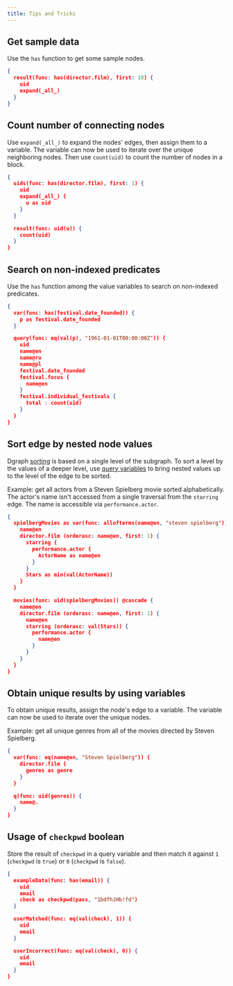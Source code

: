 ```yaml
---
title: Tips and Tricks
---
```


## Get sample data

Use the `has` function to get some sample nodes.

```json
{
  result(func: has(director.film), first: 10) {
    uid
    expand(_all_)
  }
}
```

## Count number of connecting nodes

Use `expand(_all_)` to expand the nodes' edges, then assign them to a variable.
The variable can now be used to iterate over the unique neighboring nodes. Then
use `count(uid)` to count the number of nodes in a block.

```json
{
  uids(func: has(director.film), first: 1) {
    uid
    expand(_all_) {
      u as uid
    }
  }

  result(func: uid(u)) {
    count(uid)
  }
}
```

## Search on non-indexed predicates

Use the `has` function among the value variables to search on non-indexed
predicates.

```json
{
  var(func: has(festival.date_founded)) {
    p as festival.date_founded
  }

  query(func: eq(val(p), "1961-01-01T00:00:00Z")) {
    uid
    name@en
    name@ru
    name@pl
    festival.date_founded
    festival.focus {
      name@en
    }
    festival.individual_festivals {
      total : count(uid)
    }
  }
}
```

## Sort edge by nested node values

Dgraph [sorting](./query-language/sorting) is based on a single level of the
subgraph. To sort a level by the values of a deeper level, use
[query variables](./query-language/query-variables) to bring nested values up to
the level of the edge to be sorted.

Example: get all actors from a Steven Spielberg movie sorted alphabetically. The
actor's name isn't accessed from a single traversal from the `starring` edge.
The name is accessible via `performance.actor`.

```json
{
  spielbergMovies as var(func: allofterms(name@en, "steven spielberg")) {
    name@en
    director.film (orderasc: name@en, first: 1) {
      starring {
        performance.actor {
          ActorName as name@en
        }
      }
      Stars as min(val(ActorName))
    }
  }

  movies(func: uid(spielbergMovies)) @cascade {
    name@en
    director.film (orderasc: name@en, first: 1) {
      name@en
      starring (orderasc: val(Stars)) {
        performance.actor {
          name@en
        }
      }
    }
  }
}
```

## Obtain unique results by using variables

To obtain unique results, assign the node's edge to a variable. The variable can
now be used to iterate over the unique nodes.

Example: get all unique genres from all of the movies directed by Steven
Spielberg.

```json
{
  var(func: eq(name@en, "Steven Spielberg")) {
    director.film {
      genres as genre
    }
  }

  q(func: uid(genres)) {
    name@.
  }
}
```

## Usage of `checkpwd` boolean

Store the result of `checkpwd` in a query variable and then match it against `1`
(`checkpwd` is `true`) or `0` (`checkpwd` is `false`).

```json
{
  exampleData(func: has(email)) {
    uid
    email
    check as checkpwd(pass, "1bdfhJHb!fd")
  }

  userMatched(func: eq(val(check), 1)) {
    uid
    email
  }

  userIncorrect(func: eq(val(check), 0)) {
    uid
    email
  }
}
```
